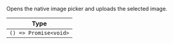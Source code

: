 Opens the native image picker and uploads the selected image.

| Type                  |
| --------------------- |
| `() => Promise<void>` |
